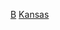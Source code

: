 {{Wikipedia category}}
{{emptycat}}
{{Cat more|Wikipedia:堪薩斯州專題}}
{{Articles by Quality|topic=堪萨斯州|project=堪萨斯州|format=toc}}
[[Category:各等级堪萨斯州条目|B]]
[[Category:乙级条目|Kansas]]